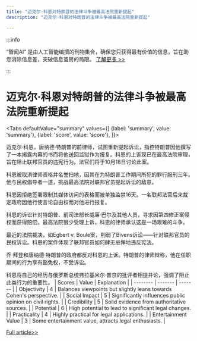 ```yaml
---
title: "迈克尔·科恩对特朗普的法律斗争被最高法院重新提起"
description: "迈克尔·科恩对特朗普的法律斗争被最高法院重新提起"

---
```



:::info

“智闻AI“ 是由人工智能编撰的刊物集合，确保您只获得最有价值的信息，旨在助您消除信息差，突破信息茧房的局限。  [了解更多 >>](/)

:::

# 迈克尔·科恩对特朗普的法律斗争被最高法院重新提起


<Tabs
	defaultValue="summary"
	values={[
	{label: 'summary', value: 'summary'},
	{label: 'score', value: 'score'},
]}>
<TabItem value="summary">


迈克尔·科恩，唐纳德·特朗普的前律师，试图重新提起诉讼，指控特朗普因他撰写了一本揭露内幕的书而将他送回监狱作为报复。科恩的上诉现已在最高法院审理，旨在阻止联邦官员的违宪行为。法官们将于10月18日讨论此案。

科恩被取消律师资格并名誉扫地，因其在为特朗普工作期间所犯的罪行服刑三年。他与民权倡导者一道，挑战最高法院对联邦官员提起诉讼的敌意。

科恩因拒绝签署限制其媒体访问的表格而被单独监禁16天。一名联邦法官后来裁定政府因他行使言论自由权而对他进行报复。

科恩的诉讼针对特朗普、前司法部长威廉·巴尔及其他人员，寻求因第四修正案侵权而获得赔偿。最高法院很少受理上诉，科恩的律师承认这是一场艰难的斗争。

最近的法院裁决，如Egbert v. Boule案，削弱了Bivens诉讼——针对联邦官员的民权诉讼。科恩的案件体现了联邦官员如何肆无忌惮地违反宪法。

乔·拜登和唐纳德·特朗普的政府都反对科恩的上诉。特朗普的律师辩称，他在任职期间的行为享有豁免权，不受诉讼。

科恩将自己的经历与俄罗斯总统弗拉基米尔·普京的批评者相提并论，强调了阻止此类行为的重要性。
</TabItem>
<TabItem value="score">
	| Scores     | Value   | Explanation |
	| -------- | ------- | ------- |
	| Objectivity  | 4    | Balances viewpoints but slightly leans towards Cohen's perspective.    |
	| Social Impact | 5     | Significantly influences public opinion on civil rights.    |
	| Credibility    | 5    | Solid evidence from authoritative sources.    |
	| Potential    | 6    | High potential to lead to significant legal changes.    |
	| Practicality    | 4    | Highly practical for legal applications.    |
	| Entertainment Value    | 3    | Some entertainment value, attracts legal enthusiasts.    |
</TabItem>
</Tabs>

[Full article>>](https://www.cnbc.com/2024/10/14/ex-trump-fixer-michael-cohen-faces-long-odds-in-reviving-claim-against-former-boss.html)
